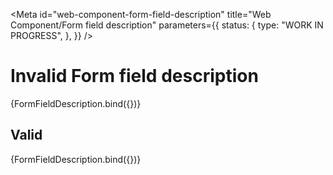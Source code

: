 <!-- @license CC0-1.0 -->


<Meta
  id="web-component-form-field-description"
  title="Web Component/Form field description"
  parameters={{
    status: {
      type: "WORK IN PROGRESS",
    },
  }}
/>

# Invalid Form field description

<Canvas>
  <Story
    name="Invalid form field description"
    args={{
      id: "6fda501a-1512-4310-800d-7e4b5d305823",
      innerHTML: "This is a required field and must not be left empty.",
      status: "invalid",
    }}
  >
    {FormFieldDescription.bind({})}
  </Story>
</Canvas>

## Valid

<Canvas>
  <Story
    name="Valid form field description"
    args={{
      id: "6fda501a-1512-4310-800d-7e4b5d305823",
      innerHTML: "This is very safe password!",
      status: "valid",
    }}
  >
    {FormFieldDescription.bind({})}
  </Story>
</Canvas>
